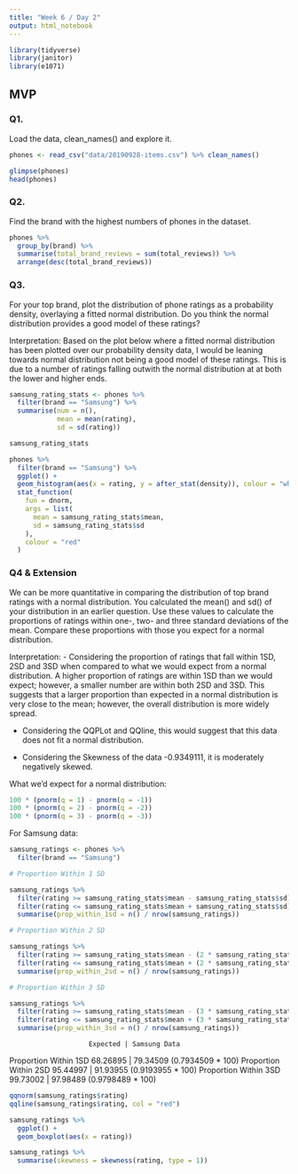 ```yaml
---
title: "Week 6 / Day 2"
output: html_notebook
---
```


```r
library(tidyverse)
library(janitor)
library(e1071)
```

## MVP

### Q1.
Load the data, clean_names() and explore it.

```r
phones <- read_csv("data/20190928-items.csv") %>% clean_names()
```

```r
glimpse(phones)
head(phones)
```

### Q2.
Find the brand with the highest numbers of phones in the dataset.

```r

phones %>%
  group_by(brand) %>% 
  summarise(total_brand_reviews = sum(total_reviews)) %>% 
  arrange(desc(total_brand_reviews))

```

### Q3.
For your top brand, plot the distribution of phone ratings as a probability density, overlaying a fitted normal distribution. Do you think the normal distribution provides a good model of these ratings?

Interpretation:
Based on the plot below where a fitted normal distribution has been plotted over our probability density data, I would be leaning towards normal distribution not being a good model of these ratings. This is due to a number of ratings falling outwith the normal distribution at at both the lower and higher ends.


```r

samsung_rating_stats <- phones %>% 
  filter(brand == "Samsung") %>% 
  summarise(num = n(),
            mean = mean(rating),
            sd = sd(rating))

samsung_rating_stats

```

```r

phones %>%
  filter(brand == "Samsung") %>% 
  ggplot() +
  geom_histogram(aes(x = rating, y = after_stat(density)), colour = "white") +
  stat_function(
    fun = dnorm,
    args = list(
      mean = samsung_rating_stats$mean,
      sd = samsung_rating_stats$sd
    ),
    colour = "red"
  )

```

### Q4 & Extension
We can be more quantitative in comparing the distribution of top brand ratings with a normal distribution. You calculated the mean() and sd() of your distribution in an earlier question. Use these values to calculate the proportions of ratings within one-, two- and three standard deviations of the mean. Compare these proportions with those you expect for a normal distribution.

Interpretation: 
- Considering the proportion of ratings that fall within 1SD, 2SD and 3SD when compared to what we would expect from a normal distribution. A higher proportion of ratings are within 1SD than we would expect; however, a smaller number are within both 2SD and 3SD. This suggests that a larger proportion than expected in a normal distribution is very close to the mean; however, the overall distribution is more widely spread.

- Considering the QQPLot and QQline, this would suggest that this data does not fit a normal distribution.

- Considering the Skewness of the data -0.9349111, it is moderately negatively skewed.

What we'd expect for a normal distribution:

```r

100 * (pnorm(q = 1) - pnorm(q = -1))
100 * (pnorm(q = 2) - pnorm(q = -2))
100 * (pnorm(q = 3) - pnorm(q = -3))

```

For Samsung data:

```r

samsung_ratings <- phones %>% 
  filter(brand == "Samsung")

# Proportion Within 1 SD

samsung_ratings %>% 
  filter(rating >= samsung_rating_stats$mean - samsung_rating_stats$sd) %>%
  filter(rating <= samsung_rating_stats$mean + samsung_rating_stats$sd) %>%
  summarise(prop_within_1sd = n() / nrow(samsung_ratings))

```

```r

# Proportion Within 2 SD

samsung_ratings %>% 
  filter(rating >= samsung_rating_stats$mean - (2 * samsung_rating_stats$sd)) %>%
  filter(rating <= samsung_rating_stats$mean + (2 * samsung_rating_stats$sd)) %>%
  summarise(prop_within_2sd = n() / nrow(samsung_ratings))

```

```r

# Proportion Within 3 SD

samsung_ratings %>% 
  filter(rating >= samsung_rating_stats$mean - (3 * samsung_rating_stats$sd)) %>%
  filter(rating <= samsung_rating_stats$mean + (3 * samsung_rating_stats$sd)) %>%
  summarise(prop_within_3sd = n() / nrow(samsung_ratings))

```

                        Expected | Samsung Data    
Proportion Within 1SD   68.26895 | 79.34509 (0.7934509	* 100)
Proportion Within 2SD   95.44997 | 91.93955 (0.9193955	* 100)
Proportion Within 3SD   99.73002 | 97.98489 (0.9798489	* 100)

```r

qqnorm(samsung_ratings$rating)
qqline(samsung_ratings$rating, col = "red") 

```

```r

samsung_ratings %>% 
  ggplot() +
  geom_boxplot(aes(x = rating))

```

```r

samsung_ratings %>% 
  summarise(skewness = skewness(rating, type = 1))

```

